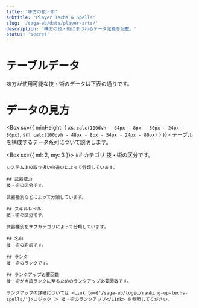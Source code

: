 ```yaml
---
title: '味方の技・術'
subtitle: 'Player Techs & Spells'
slug: '/saga-eb/data/player-arts/'
description: '味方の技・術にまつわるデータ定義を記載。'
status: 'secret'
---
```





# テーブルデータ
<Box>
  味方が使用可能な技・術のデータは下表の通りです。

  <PlayerArtsData/>
</Box>

# データの見方
<Box sx={{ minHeight: { xs: `calc(100dvh - 64px - 8px - 50px - 24px - 80px)`, sm: `calc(100dvh - 48px - 8px - 54px - 24px - 80px)` } }}>
  テーブルを構成するデータ系列について説明します。

  <Box sx={{ ml: 2, my: 3 }}>
    ## カテゴリ
    技・術の区分です。

    システム上の取り扱いの違いによって分類しています。

    ## 武器威力
    技・術の区分です。

    武器種別などによって分類しています。

    ## スキルレベル
    技・術の区分です。

    武器種別をサブカテゴリによって分類しています。

    ## 名前
    技・術の名前です。

    ## ランク
    技・術のランクです。

    ## ランクアップ必要回数
    技・術が当該ランクに至るためのランクアップ必要回数です。

    ランクアップの詳細については <Link to={'/saga-eb/logic/ranking-up-techs-spells/'}>ロジック ＞ 技・術のランクアップ</Link> を参照してください。
  </Box>
</Box>
